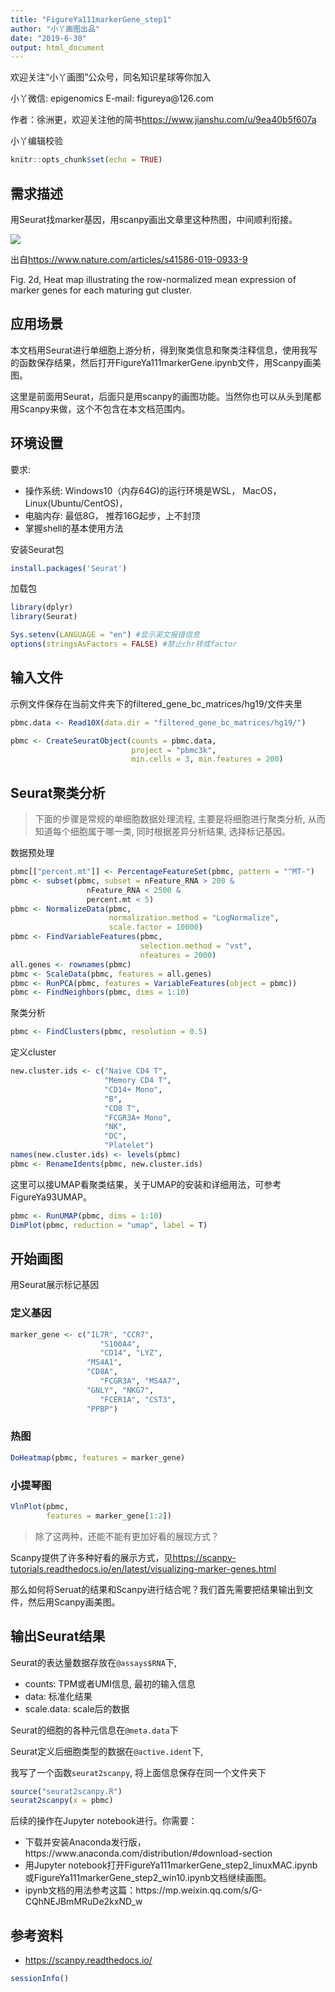 ```yaml
---
title: "FigureYa111markerGene_step1"
author: "小丫画图出品"
date: "2019-6-30"
output: html_document
---
```

欢迎关注“小丫画图”公众号，同名知识星球等你加入

小丫微信: epigenomics  E-mail: figureya@126.com

作者：徐洲更，欢迎关注他的简书<https://www.jianshu.com/u/9ea40b5f607a>

小丫编辑校验

```r
knitr::opts_chunk$set(echo = TRUE)
```

## 需求描述

用Seurat找marker基因，用scanpy画出文章里这种热图，中间顺利衔接。

![](example.png)

出自<https://www.nature.com/articles/s41586-019-0933-9>

Fig. 2d, Heat map illustrating the row-normalized mean expression of marker genes for each maturing gut cluster.

## 应用场景

本文档用Seurat进行单细胞上游分析，得到聚类信息和聚类注释信息，使用我写的函数保存结果，然后打开FigureYa111markerGene.ipynb文件，用Scanpy画美图。

这里是前面用Seurat，后面只是用scanpy的画图功能。当然你也可以从头到尾都用Scanpy来做，这个不包含在本文档范围内。

## 环境设置

要求: 

- 操作系统: Windows10（内存64G)的运行环境是WSL， MacOS，Linux(Ubuntu/CentOS)，
- 电脑内存: 最低8G， 推荐16G起步，上不封顶
- 掌握shell的基本使用方法

安装Seurat包

```r
install.packages('Seurat')
```

加载包

```r
library(dplyr)
library(Seurat)

Sys.setenv(LANGUAGE = "en") #显示英文报错信息
options(stringsAsFactors = FALSE) #禁止chr转成factor
```

## 输入文件

示例文件保存在当前文件夹下的filtered_gene_bc_matrices/hg19/文件夹里

```r
pbmc.data <- Read10X(data.dir = "filtered_gene_bc_matrices/hg19/")

pbmc <- CreateSeuratObject(counts = pbmc.data, 
                           project = "pbmc3k", 
                           min.cells = 3, min.features = 200)
```

## Seurat聚类分析

>下面的步骤是常规的单细胞数据处理流程, 主要是将细胞进行聚类分析, 从而知道每个细胞属于哪一类, 同时根据差异分析结果, 选择标记基因。

数据预处理

```r
pbmc[["percent.mt"]] <- PercentageFeatureSet(pbmc, pattern = "^MT-")
pbmc <- subset(pbmc, subset = nFeature_RNA > 200 & 
                 nFeature_RNA < 2500 & 
                 percent.mt < 5)
pbmc <- NormalizeData(pbmc, 
                      normalization.method = "LogNormalize",
                      scale.factor = 10000)
pbmc <- FindVariableFeatures(pbmc, 
                             selection.method = "vst", 
                             nfeatures = 2000)
all.genes <- rownames(pbmc)
pbmc <- ScaleData(pbmc, features = all.genes)
pbmc <- RunPCA(pbmc, features = VariableFeatures(object = pbmc))
pbmc <- FindNeighbors(pbmc, dims = 1:10)
```

聚类分析

```r
pbmc <- FindClusters(pbmc, resolution = 0.5)
```

定义cluster

```r
new.cluster.ids <- c("Naive CD4 T", 
                     "Memory CD4 T", 
                     "CD14+ Mono", 
                     "B", 
                     "CD8 T", 
                     "FCGR3A+ Mono", 
                     "NK", 
                     "DC", 
                     "Platelet")
names(new.cluster.ids) <- levels(pbmc)
pbmc <- RenameIdents(pbmc, new.cluster.ids)
```

这里可以接UMAP看聚类结果，关于UMAP的安装和详细用法，可参考FigureYa93UMAP。

```r
pbmc <- RunUMAP(pbmc, dims = 1:10)
DimPlot(pbmc, reduction = "umap", label = T)
```

## 开始画图

用Seurat展示标记基因

### 定义基因

```r
marker_gene <- c("IL7R", "CCR7",
                 	"S100A4",
                 	"CD14", "LYZ",
                 "MS4A1",
                 "CD8A",
                 	"FCGR3A", "MS4A7",
                 "GNLY", "NKG7",
                 	"FCER1A", "CST3",
                 "PPBP")
```

### 热图

```r
DoHeatmap(pbmc, features = marker_gene)
```

### 小提琴图

```r
VlnPlot(pbmc, 
        features = marker_gene[1:2])
```

> 除了这两种，还能不能有更加好看的展现方式？ 

Scanpy提供了许多种好看的展示方式，见<https://scanpy-tutorials.readthedocs.io/en/latest/visualizing-marker-genes.html>

那么如何将Seruat的结果和Scanpy进行结合呢？我们首先需要把结果输出到文件，然后用Scanpy画美图。

## 输出Seurat结果

Seurat的表达量数据存放在`@assays$RNA`下,

- counts: TPM或者UMI信息, 最初的输入信息
- data: 标准化结果
- scale.data: scale后的数据

Seurat的细胞的各种元信息在`@meta.data`下

Seurat定义后细胞类型的数据在`@active.ident`下,

我写了一个函数`seurat2scanpy`, 将上面信息保存在同一个文件夹下

```r
source("seurat2scanpy.R")
seurat2scanpy(x = pbmc)
```

后续的操作在Jupyter notebook进行。你需要：

- 下载并安装Anaconda发行版，https://www.anaconda.com/distribution/#download-section
- 用Jupyter notebook打开FigureYa111markerGene_step2_linuxMAC.ipynb或FigureYa111markerGene_step2_win10.ipynb文档继续画图。
- ipynb文档的用法参考这篇：https://mp.weixin.qq.com/s/G-CQhNEJBmMRuDe2kxND_w

## 参考资料

- <https://scanpy.readthedocs.io/>

```r
sessionInfo()
```